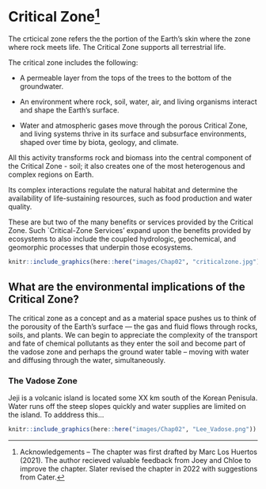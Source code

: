 # Critical Zone^[Acknowledgements -- The chapter was first drafted by Marc Los Huertos (2021). The author recieved valuable feedback from Joey and Chloe to improve the chapter. Slater revised the chapter in 2022 with suggestions from Cater.]

The crticical zone refers the the portion of the Earth's skin where the zone where rock meets life. The Critical Zone supports all terrestrial life.

The critical zone includes the following:

- A permeable layer from the tops of the trees to the bottom of the groundwater.

- An environment where rock, soil, water, air, and living organisms interact and shape the Earth's surface.

- Water and atmospheric gases move through the porous Critical Zone, and living systems thrive in its surface and subsurface environments, shaped over time by biota, geology, and climate.


All this activity transforms rock and biomass into the central component of the Critical Zone - soil; it also creates one of the most heterogenous and complex regions on Earth.

Its complex interactions regulate the natural habitat and determine the availability of life-sustaining resources, such as food production and water quality.

These are but two of the many benefits or services provided by the Critical Zone. Such `Critical-Zone Services' expand upon the benefits provided by ecosystems to also include the coupled hydrologic, geochemical, and geomorphic processes that underpin those ecosystems.

```r
knitr::include_graphics(here::here("images/Chap02", "criticalzone.jpg"))
```

## What are the environmental implications of the Critical Zone?

The critical zone as a concept and as a material space pushes us to think of the porousity of the Earth's surface --- the gas and fluid flows through rocks, soils, and plants. We can begin to appreciate the complexity of the transport and fate of chemical pollutants as they enter the soil and become part of the vadose zone and perhaps the ground water table -- moving with water and diffusing through the water, simultaneously. 

### The Vadose Zone

Jeji is a volcanic island is located some XX km south of the Korean Penisula. Water runs off the steep slopes quickly and water supplies are limited on the island. To adddress this...

```r
knitr::include_graphics(here::here("images/Chap02", "Lee_Vadose.png"))
```

